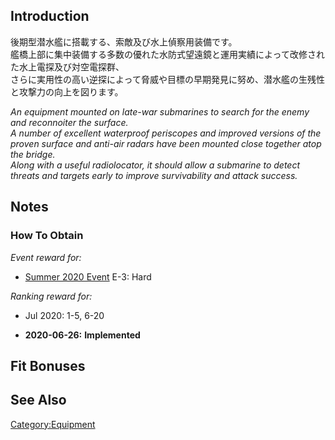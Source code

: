 {{EquipmentInfo|384}}

==Introduction==
後期型潜水艦に搭載する、索敵及び水上偵察用装備です。<br>
艦橋上部に集中装備する多数の優れた水防式望遠鏡と運用実績によって改修された水上電探及び対空電探群、<br>
さらに実用性の高い逆探によって脅威や目標の早期発見に努め、潜水艦の生残性と攻撃力の向上を図ります。

''An equipment mounted on late-war submarines to search for the enemy and reconnoiter the surface.''<br>
''A number of excellent waterproof periscopes and improved versions of the proven surface and anti-air radars have been mounted close together atop the bridge.''<br>
''Along with a useful radiolocator, it should allow a submarine to detect threats and targets early to improve survivability and attack success.''

==Notes==
<div class="mw-collapsible"><h3>How To Obtain</h3>
<div class="mw-collapsible-content">
''Event reward for:''
* [[Summer 2020 Event]] E-3: Hard

''Ranking reward for:''
* Jul 2020: 1-5, 6-20

</div></div>


<div class="mw-collapsible><h3>Updates History</h3>
<div class="mw-collapsible-content>
* '''2020-06-26:''' '''Implemented'''
</div></div>

==Fit Bonuses==
{{:Late Model Submarine Radar & Passive Radiolocator/Bonuses}}

==See Also==
{{Equipmentlist}}
[[Category:Equipment]]